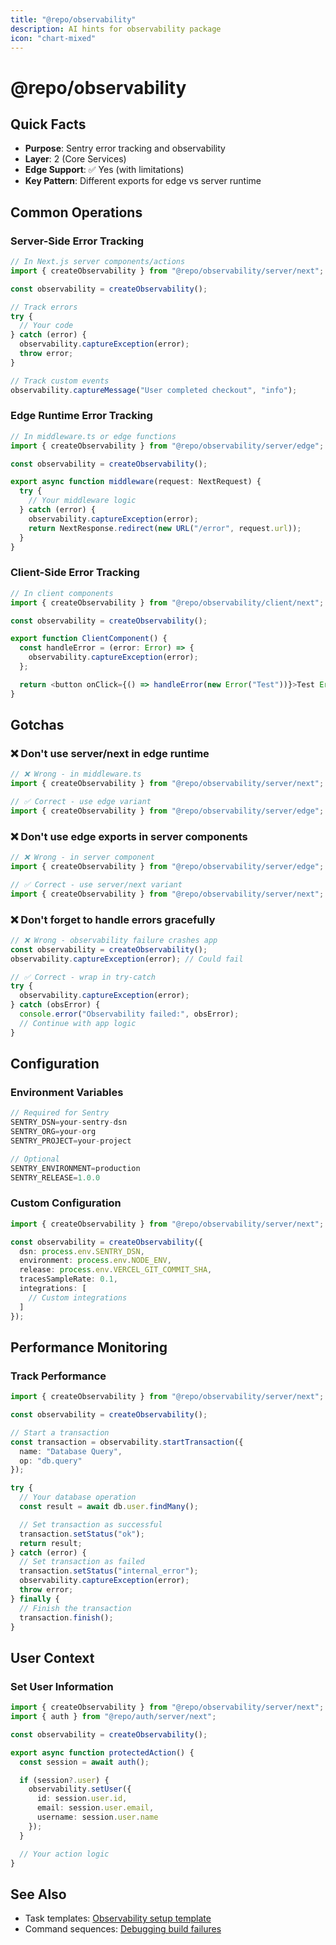 ```yaml
---
title: "@repo/observability"
description: AI hints for observability package
icon: "chart-mixed"
---
```


# @repo/observability

## Quick Facts

- **Purpose**: Sentry error tracking and observability
- **Layer**: 2 (Core Services)
- **Edge Support**: ✅ Yes (with limitations)
- **Key Pattern**: Different exports for edge vs server runtime

## Common Operations

### Server-Side Error Tracking

```typescript
// In Next.js server components/actions
import { createObservability } from "@repo/observability/server/next";

const observability = createObservability();

// Track errors
try {
  // Your code
} catch (error) {
  observability.captureException(error);
  throw error;
}

// Track custom events
observability.captureMessage("User completed checkout", "info");
```

### Edge Runtime Error Tracking

```typescript
// In middleware.ts or edge functions
import { createObservability } from "@repo/observability/server/edge";

const observability = createObservability();

export async function middleware(request: NextRequest) {
  try {
    // Your middleware logic
  } catch (error) {
    observability.captureException(error);
    return NextResponse.redirect(new URL("/error", request.url));
  }
}
```

### Client-Side Error Tracking

```typescript
// In client components
import { createObservability } from "@repo/observability/client/next";

const observability = createObservability();

export function ClientComponent() {
  const handleError = (error: Error) => {
    observability.captureException(error);
  };

  return <button onClick={() => handleError(new Error("Test"))}>Test Error</button>;
}
```

## Gotchas

### ❌ Don't use server/next in edge runtime

```typescript
// ❌ Wrong - in middleware.ts
import { createObservability } from "@repo/observability/server/next";

// ✅ Correct - use edge variant
import { createObservability } from "@repo/observability/server/edge";
```

### ❌ Don't use edge exports in server components

```typescript
// ❌ Wrong - in server component
import { createObservability } from "@repo/observability/server/edge";

// ✅ Correct - use server/next variant
import { createObservability } from "@repo/observability/server/next";
```

### ❌ Don't forget to handle errors gracefully

```typescript
// ❌ Wrong - observability failure crashes app
const observability = createObservability();
observability.captureException(error); // Could fail

// ✅ Correct - wrap in try-catch
try {
  observability.captureException(error);
} catch (obsError) {
  console.error("Observability failed:", obsError);
  // Continue with app logic
}
```

## Configuration

### Environment Variables

```typescript
// Required for Sentry
SENTRY_DSN=your-sentry-dsn
SENTRY_ORG=your-org
SENTRY_PROJECT=your-project

// Optional
SENTRY_ENVIRONMENT=production
SENTRY_RELEASE=1.0.0
```

### Custom Configuration

```typescript
import { createObservability } from "@repo/observability/server/next";

const observability = createObservability({
  dsn: process.env.SENTRY_DSN,
  environment: process.env.NODE_ENV,
  release: process.env.VERCEL_GIT_COMMIT_SHA,
  tracesSampleRate: 0.1,
  integrations: [
    // Custom integrations
  ]
});
```

## Performance Monitoring

### Track Performance

```typescript
import { createObservability } from "@repo/observability/server/next";

const observability = createObservability();

// Start a transaction
const transaction = observability.startTransaction({
  name: "Database Query",
  op: "db.query"
});

try {
  // Your database operation
  const result = await db.user.findMany();

  // Set transaction as successful
  transaction.setStatus("ok");
  return result;
} catch (error) {
  // Set transaction as failed
  transaction.setStatus("internal_error");
  observability.captureException(error);
  throw error;
} finally {
  // Finish the transaction
  transaction.finish();
}
```

## User Context

### Set User Information

```typescript
import { createObservability } from "@repo/observability/server/next";
import { auth } from "@repo/auth/server/next";

const observability = createObservability();

export async function protectedAction() {
  const session = await auth();

  if (session?.user) {
    observability.setUser({
      id: session.user.id,
      email: session.user.email,
      username: session.user.name
    });
  }

  // Your action logic
}
```

## See Also

- Task templates:
  [Observability setup template](/ai-hints/forge-reference#observability-patterns)
- Command sequences:
  [Debugging build failures](/ai-hints/forge-reference#debugging-build-failures)
